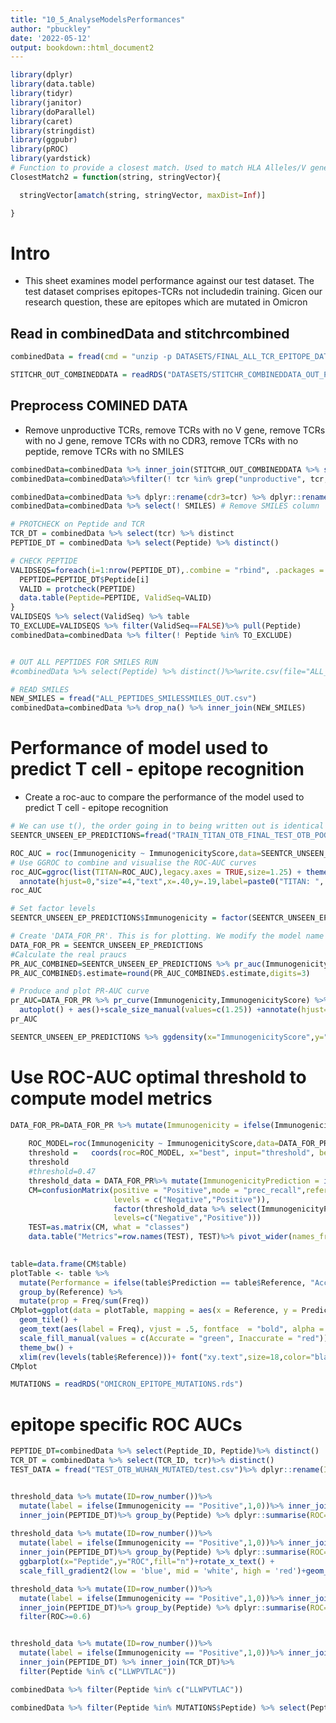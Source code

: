 ```yaml
---
title: "10_5_AnalyseModelsPerformances"
author: "pbuckley"
date: '2022-05-12'
output: bookdown::html_document2
---
```


```r
library(dplyr)
library(data.table)
library(tidyr)
library(janitor)
library(doParallel)
library(caret)
library(stringdist)
library(ggpubr)
library(pROC)
library(yardstick)
# Function to provide a closest match. Used to match HLA Alleles/V genes across mixed output styles.
ClosestMatch2 = function(string, stringVector){

  stringVector[amatch(string, stringVector, maxDist=Inf)]

}
```

# Intro
- This sheet examines model performance against our test dataset. The test dataset comprises epitopes-TCRs not includedin training. Gicen our research question, these are epitopes which are mutated in Omicron

## Read in combinedData and stitchrcombined

```r
combinedData = fread(cmd = "unzip -p DATASETS/FINAL_ALL_TCR_EPITOPE_DATA_NOTPROCESSED_TCRFULL.csv") # Read in combinedData

STITCHR_OUT_COMBINEDDATA = readRDS("DATASETS/STITCHR_COMBINEDDATA_OUT_PROCESSED.rds") # Read in stitchr data containing V/J sequences

```


## Preprocess COMINED DATA
- Remove unproductive TCRs, remove TCRs with no V gene, remove TCRs with no J gene, remove TCRs with no CDR3, remove TCRs with no peptide, remove TCRs with no SMILES
```r

combinedData=combinedData %>% inner_join(STITCHR_OUT_COMBINEDDATA %>% select(TCR_ID, TRB_aa_no_leader_no_constant, TRBV, TRBJ)%>% distinct()) # Add V/J sequences to combinedData
combinedData=combinedData%>%filter(! tcr %in% grep("unproductive", tcr,value = T)) # Remove unproductive TCRs

combinedData=combinedData %>% dplyr::rename(cdr3=tcr) %>% dplyr::rename(tcr = TRB_aa_no_leader_no_constant) # Rename cdr3 and tcr columns
combinedData=combinedData %>% select(! SMILES) # Remove SMILES column

# PROTCHECK on Peptide and TCR
TCR_DT = combinedData %>% select(tcr) %>% distinct
PEPTIDE_DT = combinedData %>% select(Peptide) %>% distinct()

# CHECK PEPTIDE
VALIDSEQS=foreach(i=1:nrow(PEPTIDE_DT),.combine = "rbind", .packages = c("data.table","dplyr","protr"))%do% {
  PEPTIDE=PEPTIDE_DT$Peptide[i]
  VALID = protcheck(PEPTIDE)
  data.table(Peptide=PEPTIDE, ValidSeq=VALID)
}
VALIDSEQS %>% select(ValidSeq) %>% table
TO_EXCLUDE=VALIDSEQS %>% filter(ValidSeq==FALSE)%>% pull(Peptide)
combinedData=combinedData %>% filter(! Peptide %in% TO_EXCLUDE)


# OUT ALL PEPTIDES FOR SMILES RUN
#combinedData %>% select(Peptide) %>% distinct()%>%write.csv(file="ALL_PEPTIDES_SMILES.csv",quote=FALSE,row.names=FALSE)

# READ SMILES
NEW_SMILES = fread("ALL_PEPTIDES_SMILESSMILES_OUT.csv")
combinedData=combinedData %>% drop_na() %>% inner_join(NEW_SMILES)


```

# Performance of model used to predict T cell - epitope recognition
- Create a roc-auc to compare the performance of the model used to predict T cell - epitope recognition

```r
# We can use t(), the order going in to being written out is identical and has been tested to be correct
SEENTCR_UNSEEN_EP_PREDICTIONS=fread("TRAIN_TITAN_OTB_FINAL_TEST_OTB_POGORELY_MIRA_NOWUHANMUT_100K_NO_OMI_NVE/test_fine_tuned/OTB_POG/results/WUHAN_MUTATED.csv")%>% t()%>% as.data.table()%>% dplyr::rename(ImmunogenicityScore=V1, Immunogenicity=V2) # Read in predictions

ROC_AUC = roc(Immunogenicity ~ ImmunogenicityScore,data=SEENTCR_UNSEEN_EP_PREDICTIONS) # Create ROC-AUC curve
# Use GGROC to combine and visualise the ROC-AUC curves
roc_AUC=ggroc(list(TITAN=ROC_AUC),legacy.axes = TRUE,size=1.25) + theme_bw() +
  annotate(hjust=0,"size"=4,"text",x=.40,y=.19,label=paste0("TITAN: ", round(auc(ROC_AUC),digits = 3))) + font("xy.text",size=16,color="black")+ font("xlab",size=16,color="black")+ font("ylab",size=16,color="black") + font("legend.title",color="white") + font("legend.text",size=14)+ geom_abline(size=1,intercept = 0, slope = 1,color = "darkgrey", linetype = "dashed")+theme(panel.background = element_rect(colour = "black", size=0.5))+ coord_fixed(xlim = 0:1, ylim = 0:1)#+ggtitle("ROC Curves")
roc_AUC
```



```r
# Set factor levels
SEENTCR_UNSEEN_EP_PREDICTIONS$Immunogenicity = factor(SEENTCR_UNSEEN_EP_PREDICTIONS$Immunogenicity,levels = c(1,0))

# Create 'DATA_FOR_PR'. This is for plotting. We modify the model name labels and colour labels to ensure consistency between ROC-AUC and PR-AUC plots
DATA_FOR_PR = SEENTCR_UNSEEN_EP_PREDICTIONS
#Calculate the real praucs
PR_AUC_COMBINED=SEENTCR_UNSEEN_EP_PREDICTIONS %>% pr_auc(Immunogenicity,ImmunogenicityScore)
PR_AUC_COMBINED$.estimate=round(PR_AUC_COMBINED$.estimate,digits=3)

# Produce and plot PR-AUC curve
pr_AUC=DATA_FOR_PR %>% pr_curve(Immunogenicity,ImmunogenicityScore) %>%
  autoplot() + aes()+scale_size_manual(values=c(1.25)) +annotate(hjust=0,"size"=4,"text",x=.4,y=.19,label=paste0("TITAN_OTB_POG_MIRA: ",PR_AUC_COMBINED %>%pull(".estimate") )) + geom_hline(size=1,color="darkgrey",yintercept = 0.5)+ font("xy.text",size=16,color="black")+ font("xlab",size=16,color="black")+ font("ylab",size=16,color="black") + font("legend.title",color="white") + font("legend.text",size=14)+theme(panel.background = element_rect(colour = "black", size=0.5))+ coord_fixed(xlim = 0:1, ylim = 0:1)
pr_AUC
```


```r
SEENTCR_UNSEEN_EP_PREDICTIONS %>% ggdensity(x="ImmunogenicityScore",y="..density..",fill="Immunogenicity")
```

# Use ROC-AUC optimal threshold to compute model metrics

```r
DATA_FOR_PR=DATA_FOR_PR %>% mutate(Immunogenicity = ifelse(Immunogenicity==1,"Positive","Negative"))%>% ungroup
    
    ROC_MODEL=roc(Immunogenicity ~ ImmunogenicityScore,data=DATA_FOR_PR)
    threshold =   coords(roc=ROC_MODEL, x="best", input="threshold", best.method="youden", transpose=F)$threshold
    threshold
    #threshold=0.47
    threshold_data = DATA_FOR_PR%>% mutate(ImmunogenicityPrediction = ifelse(ImmunogenicityScore > threshold, "Positive","Negative"))
    CM=confusionMatrix(positive = "Positive",mode = "prec_recall",reference=factor(threshold_data  %>% select(Immunogenicity) %>% pull(),
                       levels = c("Negative","Positive")),
                       factor(threshold_data %>% select(ImmunogenicityPrediction) %>% pull(),
                       levels=c("Negative","Positive")))
    TEST=as.matrix(CM, what = "classes")
    data.table("Metrics"=row.names(TEST), TEST)%>% pivot_wider(names_from = Metrics, values_from = V1)%>% mutate_if(is.numeric, round, digits=3)%>% DT::datatable()

    
table=data.frame(CM$table)
plotTable <- table %>%
  mutate(Performance = ifelse(table$Prediction == table$Reference, "Accurate", "Inaccurate")) %>%
  group_by(Reference) %>%
  mutate(prop = Freq/sum(Freq))
CMplot=ggplot(data = plotTable, mapping = aes(x = Reference, y = Prediction, fill = Performance, alpha = prop)) +
  geom_tile() +
  geom_text(aes(label = Freq), vjust = .5, fontface  = "bold", alpha = 1,size=8) +
  scale_fill_manual(values = c(Accurate = "green", Inaccurate = "red")) +
  theme_bw() +
  xlim(rev(levels(table$Reference)))+ font("xy.text",size=18,color="black")+ font("xlab",size=18,color="black")+ font("ylab",size=18,color="black") + theme(plot.title = element_text(size=18))+ font("legend.text",size=12)
CMplot

```

```r
MUTATIONS = readRDS("OMICRON_EPITOPE_MUTATIONS.rds")
```



# epitope specific ROC AUCs

```r
PEPTIDE_DT=combinedData %>% select(Peptide_ID, Peptide)%>% distinct()
TCR_DT = combinedData %>% select(TCR_ID, tcr)%>% distinct()
TEST_DATA = fread("TEST_OTB_WUHAN_MUTATED/test.csv")%>% dplyr::rename(ID=V1) 


threshold_data %>% mutate(ID=row_number())%>%
  mutate(label = ifelse(Immunogenicity == "Positive",1,0))%>% inner_join(TEST_DATA)%>% dplyr::rename(Peptide_ID=ligand_name, TCR_ID=sequence_id)%>%
  inner_join(PEPTIDE_DT)%>% group_by(Peptide) %>% dplyr::summarise(ROC=as.numeric(roc(Immunogenicity ~ ImmunogenicityScore)$auc))%>% DT::datatable()
  
threshold_data %>% mutate(ID=row_number())%>%
  mutate(label = ifelse(Immunogenicity == "Positive",1,0))%>% inner_join(TEST_DATA)%>% dplyr::rename(Peptide_ID=ligand_name, TCR_ID=sequence_id)%>%
  inner_join(PEPTIDE_DT)%>% group_by(Peptide) %>% dplyr::summarise(ROC=as.numeric(roc(Immunogenicity ~ ImmunogenicityScore)$auc),n=n())%>%arrange(desc(ROC))%>%
  ggbarplot(x="Peptide",y="ROC",fill="n")+rotate_x_text() +
  scale_fill_gradient2(low = 'blue', mid = 'white', high = 'red')+geom_hline(yintercept = 0.5,linetype="dashed")

threshold_data %>% mutate(ID=row_number())%>%
  mutate(label = ifelse(Immunogenicity == "Positive",1,0))%>% inner_join(TEST_DATA)%>% dplyr::rename(Peptide_ID=ligand_name, TCR_ID=sequence_id)%>%
  inner_join(PEPTIDE_DT)%>% group_by(Peptide) %>% dplyr::summarise(ROC=as.numeric(roc(Immunogenicity ~ ImmunogenicityScore)$auc),n=n())%>%arrange(desc(ROC))%>%
  filter(ROC>=0.6)


threshold_data %>% mutate(ID=row_number())%>%
  mutate(label = ifelse(Immunogenicity == "Positive",1,0))%>% inner_join(TEST_DATA)%>% dplyr::rename(Peptide_ID=ligand_name, TCR_ID=sequence_id)%>%
  inner_join(PEPTIDE_DT) %>% inner_join(TCR_DT)%>%
  filter(Peptide %in% c("LLWPVTLAC"))

combinedData %>% filter(Peptide %in% c("LLWPVTLAC"))

combinedData %>% filter(Peptide %in% MUTATIONS$Peptide) %>% select(Peptide) %>% table

```












